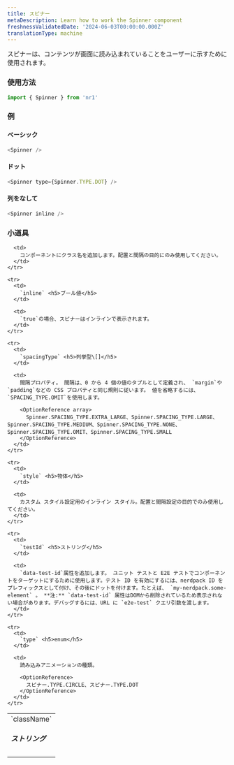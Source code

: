 ```yaml
---
title: スピナー
metaDescription: Learn how to work the Spinner component
freshnessValidatedDate: '2024-06-03T00:00:00.000Z'
translationType: machine
---
```


スピナーは、コンテンツが画面に読み込まれていることをユーザーに示すために使用されます。

### 使用方法

```js
import { Spinner } from 'nr1'
```

### 例

#### ベーシック

```js
<Spinner />
```

#### ドット

```js
<Spinner type={Spinner.TYPE.DOT} />
```

#### 列をなして

```js
<Spinner inline />
```

### 小道具

<table>
  <tbody>
    <tr>
      <td>
        `className` <h5>ストリング</h5>
      </td>

      <td>
        コンポーネントにクラス名を追加します。配置と間隔の目的にのみ使用してください。
      </td>
    </tr>

    <tr>
      <td>
        `inline` <h5>ブール値</h5>
      </td>

      <td>
        `true`の場合、スピナーはインラインで表示されます。
      </td>
    </tr>

    <tr>
      <td>
        `spacingType` <h5>列挙型\[]</h5>
      </td>

      <td>
        間隔プロパティ。 間隔は、0 から 4 個の値のタプルとして定義され、 `margin`や`padding`などの CSS プロパティと同じ規則に従います。 値を省略するには、 `SPACING_TYPE.OMIT`を使用します。

        <OptionReference array>
          Spinner.SPACING_TYPE.EXTRA_LARGE、Spinner.SPACING_TYPE.LARGE、Spinner.SPACING_TYPE.MEDIUM、Spinner.SPACING_TYPE.NONE、Spinner.SPACING_TYPE.OMIT、Spinner.SPACING_TYPE.SMALL
        </OptionReference>
      </td>
    </tr>

    <tr>
      <td>
        `style` <h5>物体</h5>
      </td>

      <td>
        カスタム スタイル設定用のインライン スタイル。配置と間隔設定の目的でのみ使用してください。
      </td>
    </tr>

    <tr>
      <td>
        `testId` <h5>ストリング</h5>
      </td>

      <td>
        `data-test-id`属性を追加します。 ユニット テストと E2E テストでコンポーネントをターゲットにするために使用します。テスト ID を有効にするには、nerdpack ID をプレフィックスとして付け、その後にドットを付けます。たとえば、 `my-nerdpack.some-element` 。 **注:** `data-test-id` 属性はDOMから削除されているため表示されない場合があります。デバッグするには、URL に `e2e-test` クエリ引数を渡します。
      </td>
    </tr>

    <tr>
      <td>
        `type` <h5>enum</h5>
      </td>

      <td>
        読み込みアニメーションの種類。

        <OptionReference>
          スピナー.TYPE.CIRCLE、スピナー.TYPE.DOT
        </OptionReference>
      </td>
    </tr>
  </tbody>
</table>